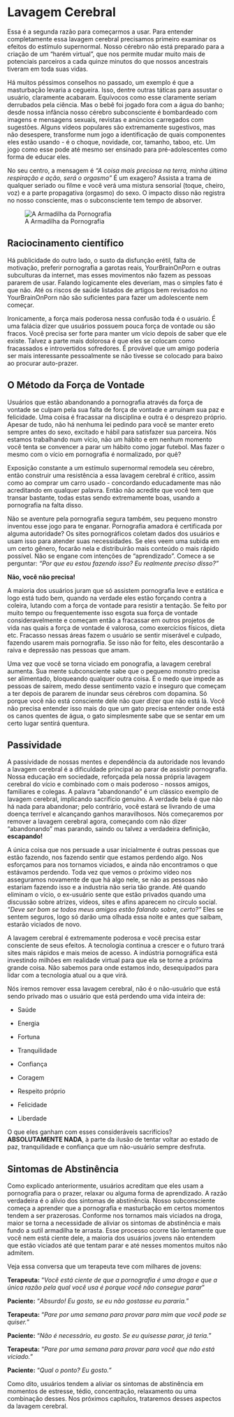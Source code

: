 # Lavagem Cerebral

Essa é a segunda razão para começarmos a usar. Para entender completamente essa lavagem cerebral precisamos primeiro examinar os efeitos do estímulo supernormal. Nosso cérebro não está preparado para a criação de um "harém virtual", que nos permite mudar muito mais de potenciais parceiros a cada quinze minutos do que nossos ancestrais tiveram em toda suas vidas.

Há muitos péssimos conselhos no passado, um exemplo é que a masturbação levaria a cegueira. Isso, dentre outras táticas para assustar o usuário, claramente acabaram. Equívocos como esse claramente seriam derrubados pela ciência. Mas o bebê foi jogado fora com a água do banho; desde nossa infância nosso cérebro subconsciente é bombardeado com imagens e mensagens sexuais, revistas e anúncios carregados com sugestões. Alguns vídeos populares são extremamente sugestivos, mas não desespere, transforme num jogo a identificação de quais componentes eles estão usando - é o choque, novidade, cor, tamanho, taboo, etc. Um jogo como esse pode até mesmo ser ensinado para pré-adolescentes como forma de educar eles.

No seu centro, a mensagem é *"A coisa mais preciosa na terra, minha última respiração e ação, será o orgasmo"* É um exagero? Assista a trama de qualquer seriado ou filme e você verá uma mistura sensorial (toque, cheiro, voz) e a parte propagativa (orgasmo) do sexo. O impacto disso não registra no nosso consciente, mas o subconsciente tem tempo de absorver.

![A Armadilha da Pornografia](images/trap.png)

## Raciocinamento científico

Há publicidade do outro lado, o susto da disfunção erétil, falta de motivação, preferir pornografia a garotas reais, YourBrainOnPorn e outras subculturas da internet, mas esses movimentos não fazem as pessoas pararem de usar. Falando logicamente eles deveriam, mas o simples fato é que não. Até os riscos de saúde listados de artigos bem revisados no YourBrainOnPorn não são suficientes para fazer um adolescente nem começar.

Ironicamente, a força mais poderosa nessa confusão toda é o usuário. É uma falácia dizer que usuários possuem pouca força de vontade ou são fracos. Você precisa ser forte para manter um vício depois de saber que ele existe. Talvez a parte mais dolorosa é que eles se colocam como fracassados e introvertidos sofredores. É provável que um amigo poderia ser mais interessante pessoalmente se não tivesse se colocado para baixo ao procurar auto-prazer.

## O Método da Força de Vontade

Usuários que estão abandonando a pornografia através da força de vontade se culpam pela sua falta de força de vontade e arruínam sua paz e felicidade. Uma coisa é fracassar na disciplina e outra é o desprezo próprio. Apesar de tudo, não há nenhuma lei pedindo para você se manter ereto sempre antes do sexo, excitado e hábil para satisfazer sua parceira. Nós estamos trabalhando num vício, não um hábito e em nenhum momento você tenta se convencer a parar um hábito como jogar futebol. Mas fazer o mesmo com o vício em pornografia é normalizado, por quê?

Exposição constante a um estímulo supernormal remodela seu cérebro, então construir uma resistência a essa lavagem cerebral é crítico, assim como ao comprar um carro usado - concordando educadamente mas não acreditando em qualquer palavra. Então não acredite que você tem que transar bastante, todas estas sendo extremamente boas, usando a pornografia na falta disso.

Não se aventure pela pornografia segura também, seu pequeno monstro inventou esse jogo para te enganar. Pornografia amadora é certificada por alguma autoridade? Os sites pornográficos coletam dados dos usuários e usam isso para atender suas necessidades. Se eles veem uma subida em um certo gênero, focarão nela e distribuirão mais conteúdo o mais rápido possível. Não se engane com intenções de "aprendizado". Comece a se perguntar: *"Por que eu estou fazendo isso? Eu realmente preciso disso?"*

**Não, você não precisa!**

A maioria dos usuários juram que só assistem pornografia leve e estática e logo está tudo bem, quando na verdade eles estão forçando contra a coleira, lutando com a força de vontade para resistir a tentação. Se feito por muito tempo ou frequentemente isso esgota sua força de vontade consideravelmente e começam então a fracassar em outros projetos de vida nas quais a força de vontade é valorosa, como exercícios físicos, dieta etc. Fracasso nessas áreas fazem o usuário se sentir miserável e culpado, fazendo usarem mais pornografia. Se isso não for feito, eles descontarão a raiva e depressão nas pessoas que amam.

Uma vez que você se torna viciado em ponografia, a lavagem cerebral aumenta. Sua mente subconsciente sabe que o pequeno monstro precisa ser alimentado, bloqueando qualquer outra coisa. É o medo que impede as pessoas de saírem, medo desse sentimento vazio e inseguro que começam a ter depois de pararem de inundar seus cérebros com dopamina. Só porque você não está consciente dele não quer dizer que não está lá. Você não precisa entender isso mais do que um gato precisa entender onde está os canos quentes de água, o gato simplesmente sabe que se sentar em um certo lugar sentirá quentura.

## Passividade

A passividade de nossas mentes e dependência da autoridade nos levando a lavagem cerebral é a dificuldade principal ao parar de assistir pornografia. Nossa educação em sociedade, reforçada pela nossa própria lavagem cerebral do vício e combinado com o mais poderoso - nossos amigos, familiares e colegas. A palavra "abandonando" é um clássico exemplo de lavagem cerebral, implicando sacrifício genuíno. A verdade bela é que não há nada para abandonar; pelo contrário, você estará se livrando de uma doença terrível e alcançando ganhos maravilhosos. Nós começaremos por remover a lavagem cerebral agora, começando com não dizer "abandonando" mas parando, saindo ou talvez a verdadeira definição, **escapando!**

A única coisa que nos persuade a usar inicialmente é outras pessoas que estão fazendo, nos fazendo sentir que estamos perdendo algo. Nos esforçamos para nos tornamos viciados, e ainda não encontramos o que estávamos perdendo. Toda vez que vemos o próximo vídeo nos asseguramos novamente de que há algo nele, se não as pessoas não estariam fazendo isso e a industria não seria tão grande. Até quando eliminam o vício, o ex-usuário sente que estão privados quando uma discussão sobre atrizes, vídeos, sites e afins aparecem no círculo social. *"Deve ser bom se todos meus amigos estão falando sobre, certo?"* Eles se sentem seguros, logo só darão uma olhada essa noite e antes que saibam, estarão viciados de novo.

A lavagem cerebral é extremamente poderosa e você precisa estar consciente de seus efeitos. A tecnologia continua a crescer e o futuro trará sites mais rápidos e mais meios de acesso. A indústria pornográfica está investindo milhões em realidade virtual para que ela se torne a próxima grande coisa. Não sabemos para onde estamos indo, desequipados para lidar com a tecnologia atual ou a que virá.

Nós iremos remover essa lavagem cerebral, não é o não-usuário que está sendo privado mas o usuário que está perdendo uma vida inteira de:

-   Saúde

-   Energia

-   Fortuna

-   Tranquilidade

-   Confiança

-   Coragem

-   Respeito próprio

-   Felicidade

-   Liberdade

O que eles ganham com esses consideráveis sacrifícios? **ABSOLUTAMENTE NADA**, à parte da ilusão de tentar voltar ao estado de paz, tranquilidade e confiança que um não-usuário sempre desfruta.

## Sintomas de Abstinência

Como explicado anteriormente, usuários acreditam que eles usam a pornografia para o prazer, relaxar ou alguma forma de aprendizado. A razão verdadeira é o alívio dos sintomas de abstinência. Nosso subconsciente começa a aprender que a pornografia e masturbação em certos momentos tendem a ser prazerosas. Conforme nos tornamos mais viciados na droga, maior se torna a necessidade de aliviar os sintomas de abstinência e mais fundo a sutil armadilha te arrasta. Esse processo ocorre tão lentamente que você nem está ciente dele, a maioria dos usuários jovens não entendem que estão viciados até que tentam parar e até nesses momentos muitos não admitem.

Veja essa conversa que um terapeuta teve com milhares de jovens:

**Terapeuta:** "*Você está ciente de que a pornografia é uma droga e que a única razão pela qual você usa é porque você não consegue parar*"

**Paciente:** "*Absurdo! Eu gosto, se eu não gostasse eu pararia.*"

**Terapeuta:** "*Pare por uma semana para provar para mim que você pode se quiser.*"

**Paciente:** "*Não é necessário, eu gosto. Se eu quisesse parar, já teria.*"

**Terapeuta:** "*Pare por uma semana para provar para você que não está viciado.*"

**Paciente:** "*Qual o ponto? Eu gosto."*

Como dito, usuários tendem a aliviar os sintomas de abstinência em momentos de estresse, tédio, concentração, relaxamento ou uma combinação desses. Nos próximos capítulos, trataremos desses aspectos da lavagem cerebral.
